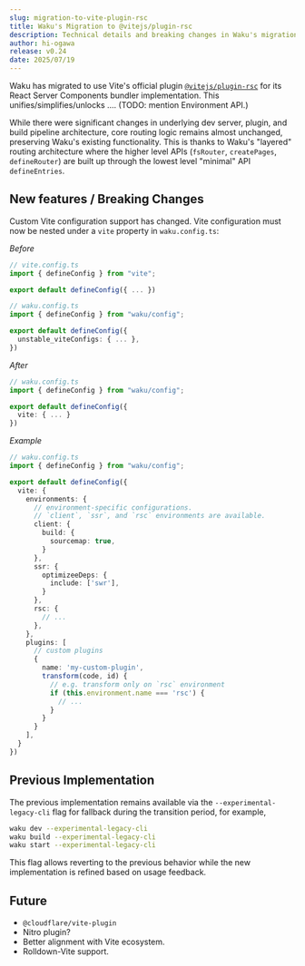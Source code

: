 ```yaml
---
slug: migration-to-vite-plugin-rsc
title: Waku's Migration to @vitejs/plugin-rsc
description: Technical details and breaking changes in Waku's migration to the official Vite React Server Components plugin.
author: hi-ogawa
release: v0.24
date: 2025/07/19
---
```


Waku has migrated to use Vite's official plugin [`@vitejs/plugin-rsc`](https://github.com/vitejs/vite-plugin-react/tree/main/packages/plugin-rsc) for its React Server Components bundler implementation. This unifies/simplifies/unlocks .... (TODO: mention Environment API.)

While there were significant changes in underlying dev server, plugin, and build pipeline architecture, core routing logic remains almost unchanged, preserving Waku's existing functionality. This is thanks to Waku's "layered" routing architecture where the higher level APIs (`fsRouter`, `createPages`, `defineRouter`) are built up through the lowest level "minimal" API `defineEntries`.

## New features / Breaking Changes

Custom Vite configuration support has changed. Vite configuration must now be nested under a `vite` property in `waku.config.ts`:

_Before_

```ts
// vite.config.ts
import { defineConfig } from "vite";

export default defineConfig({ ... })
```

```ts
// waku.config.ts
import { defineConfig } from "waku/config";

export default defineConfig({
  unstable_viteConfigs: { ... },
})
```

_After_

```ts
// waku.config.ts
import { defineConfig } from "waku/config";

export default defineConfig({
  vite: { ... }
})
```

_Example_

```ts
// waku.config.ts
import { defineConfig } from "waku/config";

export default defineConfig({
  vite: {
    environments: {
      // environment-specific configurations.
      // `client`, `ssr`, and `rsc` environments are available.
      client: {
        build: {
          sourcemap: true,
        }
      },
      ssr: {
        optimizeeDeps: {
          include: ['swr'],
        }
      },
      rsc: {
        // ...
      },
    },
    plugins: [
      // custom plugins
      {
        name: 'my-custom-plugin',
        transform(code, id) {
          // e.g. transform only on `rsc` environment
          if (this.environment.name === 'rsc') {
            // ...
          }
        }
      }
    ],
  }
})
```


## Previous Implementation

The previous implementation remains available via the `--experimental-legacy-cli` flag for fallback during the transition period, for example,

```bash
waku dev --experimental-legacy-cli
waku build --experimental-legacy-cli
waku start --experimental-legacy-cli
```

This flag allows reverting to the previous behavior while the new implementation is refined based on usage feedback.

## Future

- `@cloudflare/vite-plugin`
- Nitro plugin?
- Better alignment with Vite ecosystem.
- Rolldown-Vite support.
